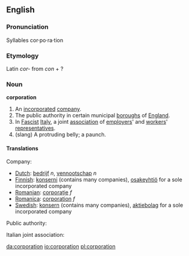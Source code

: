 {{wikipedia}}

==English==
===Pronunciation===
Syllables
cor·po·ra·tion

===Etymology===
Latin ''cor-'' from ''con'' + ?

===Noun===
'''corporation'''

#An [[incorporated]] [[company]].
#The public authority in certain municipal [[boroughs]] of [[England]].
#In [[Fascist]] [[Italy]], a joint [[association]] of [[employers]]' and [[workers]]' [[representatives]].
# (slang) A protruding belly; a paunch.

====Translations====
Company:

*[[Dutch]]: [[bedrijf]] ''n'', [[vennootschap]] ''n''
*[[Finnish]]: [[konserni]] (contains many companies), [[osakeyhtiö]] for a sole incorporated company
*[[Romanian]]: [[corporaţie]] ''f''
*[[Romanica]]: [[corporation]] ''f''
*[[Swedish]]: [[konsern]] (contains many companies), [[aktiebolag]] for a sole incorporated company

Public authority:

Italian joint association:

[[da:corporation]]
[[io:corporation]]
[[pl:corporation]]